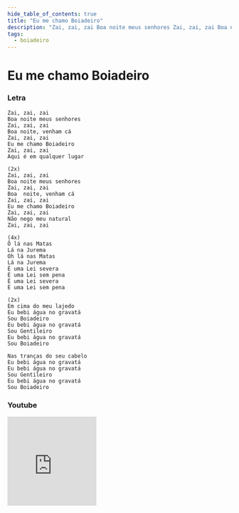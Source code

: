 ```yaml
---
hide_table_of_contents: true
title: "Eu me chamo Boiadeiro"
description: "Zai, zai, zai Boa noite meus senhores Zai, zai, zai Boa noite, venham cá Zai, zai, zai Eu me chamo Boiadeiro Zai, zai, zai Aqui é em qualquer lugar Zai, zai, zai Boa noite meus senhores Zai, zai, zai Boa noite, venham cá Zai, zai, zai Eu me chamo Boiadeiro Zai, zai, zai Não nego meu natural Zai, zai, zai Ô lá nas Matas Lá na Jurema Oh lá nas Matas Lá na Jurema É uma Lei severa É uma Lei sem pena É uma Lei severa É uma Lei sem pena Em cima do meu lajedo Eu bebi água no gravatá Sou Boiadeiro Eu bebi água no gravatá Sou Gentileiro Eu bebi água no gravatá Sou Boiadeiro Nas tranças do seu cabelo Eu bebi água no gravatá Eu bebi água no gravatá Sou Gentileiro Eu bebi água no gravatá Sou Boiadeiro"
tags:
  - boiadeiro
---
```


# Eu me chamo Boiadeiro

### Letra

```text
Zai, zai, zai
Boa noite meus senhores
Zai, zai, zai
Boa noite, venham cá
Zai, zai, zai
Eu me chamo Boiadeiro
Zai, zai, zai
Aqui é em qualquer lugar

(2x)
Zai, zai, zai
Boa noite meus senhores
Zai, zai, zai
Boa  noite, venham cá
Zai, zai, zai
Eu me chamo Boiadeiro
Zai, zai, zai
Não nego meu natural
Zai, zai, zai

(4x)
Ô lá nas Matas
Lá na Jurema
Oh lá nas Matas
Lá na Jurema
É uma Lei severa
É uma Lei sem pena
É uma Lei severa
É uma Lei sem pena

(2x)
Em cima do meu lajedo
Eu bebi água no gravatá
Sou Boiadeiro
Eu bebi água no gravatá
Sou Gentileiro
Eu bebi água no gravatá
Sou Boiadeiro

Nas tranças do seu cabelo
Eu bebi água no gravatá
Eu bebi água no gravatá
Sou Gentileiro
Eu bebi água no gravatá
Sou Boiadeiro
```

### Youtube

<iframe
  width="200"
  height="200"
  src="https://www.youtube.com/embed/GODsJ2QUf3s?si=CDDte1PTpY4ja84b"
  title="YouTube video player"
  frameborder="0"
  allow="accelerometer; autoplay; clipboard-write; encrypted-media; gyroscope; picture-in-picture; web-share"
  referrerpolicy="strict-origin-when-cross-origin"
  allowfullscreen
></iframe>